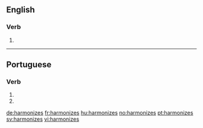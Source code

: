 ==English==

===Verb===
{{head|en|verb form}}

# {{en-third-person singular of|harmonize}}

----

==Portuguese==

===Verb===
{{pt-verb-form}}

# {{conjugation of|harmonizar||2|s|present|subjunctive|lang=pt}}
# {{conjugation of|harmonizar||2|s|negative|imperative|lang=pt}}

[[de:harmonizes]]
[[fr:harmonizes]]
[[hu:harmonizes]]
[[no:harmonizes]]
[[pt:harmonizes]]
[[sv:harmonizes]]
[[vi:harmonizes]]
